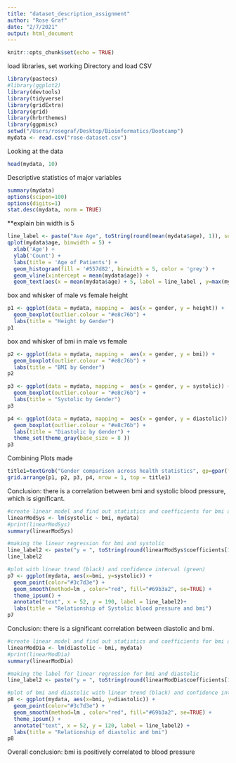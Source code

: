 ```yaml
---
title: "dataset_description_assignment"
author: "Rose Graf"
date: "2/7/2021"
output: html_document
---
```


```r
knitr::opts_chunk$set(echo = TRUE)
```

load libraries, set working Directory and load CSV
```r
library(pastecs)
#library(ggplot2)
library(devtools)
library(tidyverse)
library(gridExtra)
library(grid)
library(hrbrthemes)
library(ggpmisc)
setwd("/Users/rosegraf/Desktop/Bioinformatics/Bootcamp")
mydata <- read.csv("rose-dataset.csv")
```

Looking at the data
```r
head(mydata, 10)

```

Descriptive statistics of major variables
```r
summary(mydata)
options(scipen=100)
options(digits=1)
stat.desc(mydata, norm = TRUE)
```

**explain bin width is 5
```r
line_label <- paste("Ave Age", toString(round(mean(mydata$age), 1)), sep = " ")
qplot(mydata$age, binwidth = 5) + 
  xlab('Age') + 
  ylab('Count') + 
  labs(title = 'Age of Patients') + 
  geom_histogram(fill = '#557d82', binwidth = 5, color = 'grey') +
  geom_vline(xintercept = mean(mydata$age)) + 
  geom_text(aes(x = mean(mydata$age) + 5, label = line_label , y=max(mydata$age) + 13), colour="black", angle=0, vjust = 1.2, text=element_text(size=11))

```
box and whisker of male vs female height
```r
p1 <- ggplot(data = mydata, mapping =  aes(x = gender, y = height)) +
  geom_boxplot(outlier.colour = "#e8c76b") + 
  labs(title = "Height by Gender")
p1
```
box and whisker of bmi in male vs female
```r
p2 <- ggplot(data = mydata, mapping =  aes(x = gender, y = bmi)) +
  geom_boxplot(outlier.colour = "#e8c76b") + 
  labs(title = "BMI by Gender")
p2
```
```r
p3 <- ggplot(data = mydata, mapping =  aes(x = gender, y = systolic)) +
  geom_boxplot(outlier.colour = "#e8c76b") + 
  labs(title = "Systolic by Gender")
p3
```
```r
p4 <- ggplot(data = mydata, mapping =  aes(x = gender, y = diastolic)) +
  geom_boxplot(outlier.colour = "#e8c76b") + 
  labs(title = "Diastolic by Gender") +
  theme_set(theme_gray(base_size = 8 ))
p3
```
Combining Plots made
```r
title1=textGrob("Gender comparison across health statistics", gp=gpar(fontsize=16,font=8))
grid.arrange(p1, p2, p3, p4, nrow = 1, top = title1)

```


Conclusion: there is a correlation between bmi and systolic blood pressure, which is significant. 
```r
#create linear model and find out statistics and coefficients for bmi and systolic
linearModSys <- lm(systolic ~ bmi, mydata)
#print(linearModSys)
summary(linearModSys)

#making the linear regression for bmi and systolic
line_label2 <- paste("y = ", toString(round(linearModSys$coefficients[1], 2)), "+", toString(round(linearModSys$coefficients[2], 2)), "x", sep = " ") 
line_label2

#plot with linear trend (black) and confidence interval (green)
p7 <- ggplot(mydata, aes(x=bmi, y=systolic)) +
  geom_point(color="#3c7d3e") +
  geom_smooth(method=lm , color="red", fill="#69b3a2", se=TRUE) +
  theme_ipsum() +
  annotate("text", x = 52, y = 190, label = line_label2)+ 
  labs(title = "Relationship of Systolic blood pressure and bmi")
p7 


```
Conclusion: there is a significant correlation between diastolic and bmi. 
```r
#create linear model and find out statistics and coefficients for bmi and systolic
linearModDia <- lm(diastolic ~ bmi, mydata)
#print(linearModDia)
summary(linearModDia)

#making the label for linear regression for bmi and diastolic
line_label2 <- paste("y = ", toString(round(linearModDia$coefficients[1], 2)), "+", toString(round(linearModDia$coefficients[2], 2)), "x", sep = " ") 

#plot of bmi and diastolic with linear trend (black) and confidence interval (green)
p8 <- ggplot(mydata, aes(x=bmi, y=diastolic)) +
  geom_point(color="#3c7d3e") +
  geom_smooth(method=lm , color="red", fill="#69b3a2", se=TRUE) +
  theme_ipsum() +
  annotate("text", x = 52, y = 120, label = line_label2) + 
  labs(title = "Relationship of diastolic and bmi")
p8
```

Overall conclusion: bmi is positively correlated to blood pressure

